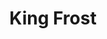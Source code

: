 ---
title: "King Frost"
slug: "king-frost"
arcana: "Emperor"

image: "./King Frost.jpg"

phys: ""
gun: ""
fire: ""
ice: "absorb"
elec: ""
wind: ""
psy: ""
nuke: ""
bless: "null"
curse: ""
---